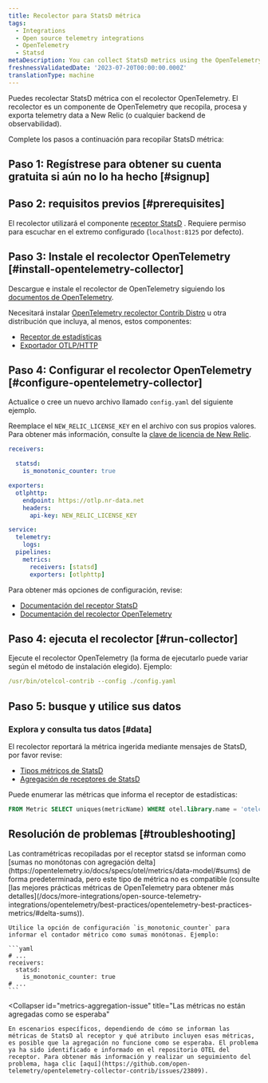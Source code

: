```yaml
---
title: Recolector para StatsD métrica
tags:
  - Integrations
  - Open source telemetry integrations
  - OpenTelemetry
  - Statsd
metaDescription: You can collect StatsD metrics using the OpenTelemetry collector.
freshnessValidatedDate: '2023-07-20T00:00:00.000Z'
translationType: machine
---
```


Puedes recolectar StatsD métrica con el recolector OpenTelemetry. El recolector es un componente de OpenTelemetry que recopila, procesa y exporta telemetry data a New Relic (o cualquier backend de observabilidad).

Complete los pasos a continuación para recopilar StatsD métrica:

## Paso 1: Regístrese para obtener su cuenta gratuita si aún no lo ha hecho [#signup]

<InlineSignup/>

## Paso 2: requisitos previos [#prerequisites]

El recolector utilizará el componente [receptor StatsD](https://github.com/open-telemetry/opentelemetry-collector-contrib/tree/main/receiver/statsdreceiver) . Requiere permiso para escuchar en el extremo configurado (`localhost:8125` por defecto).

## Paso 3: Instale el recolector OpenTelemetry [#install-opentelemetry-collector]

Descargue e instale el recolector de OpenTelemetry siguiendo los [documentos de OpenTelemetry](https://opentelemetry.io/docs/collector/getting-started/).

Necesitará instalar [OpenTelemetry recolector Contrib Distro](https://github.com/open-telemetry/opentelemetry-collector-releases/tree/main/distributions/otelcol-contrib) u otra distribución que incluya, al menos, estos componentes:

* [Receptor de estadísticas](https://github.com/open-telemetry/opentelemetry-collector-contrib/tree/main/receiver/statsdreceiver)
* [Exportador OTLP/HTTP](https://github.com/open-telemetry/opentelemetry-collector/tree/main/exporter/otlphttpexporter)

## Paso 4: Configurar el recolector OpenTelemetry [#configure-opentelemetry-collector]

Actualice o cree un nuevo archivo llamado `config.yaml` del siguiente ejemplo.

Reemplace el `NEW_RELIC_LICENSE_KEY` en el archivo con sus propios valores. Para obtener más información, consulte la [clave de licencia de New Relic](/docs/apis/intro-apis/new-relic-api-keys/#license-key).

```yaml
receivers:

  statsd:
    is_monotonic_counter: true

exporters:
  otlphttp:
    endpoint: https://otlp.nr-data.net
    headers:
      api-key: NEW_RELIC_LICENSE_KEY

service:
  telemetry:
    logs:
  pipelines:
    metrics:
      receivers: [statsd]
      exporters: [otlphttp]
```

Para obtener más opciones de configuración, revise:

* [Documentación del receptor StatsD](https://github.com/open-telemetry/opentelemetry-collector-contrib/tree/main/receiver/statsdreceiver#configuration)
* [Documentación del recolector OpenTelemetry](https://opentelemetry.io/docs/collector/configuration/)

## Paso 4: ejecuta el recolector [#run-collector]

Ejecute el recolector OpenTelemetry (la forma de ejecutarlo puede variar según el método de instalación elegido). Ejemplo:

```yaml
/usr/bin/otelcol-contrib --config ./config.yaml
```

## Paso 5: busque y utilice sus datos

### Explora y consulta tus datos [#data]

El recolector reportará la métrica ingerida mediante mensajes de StatsD, por favor revise:

* [Tipos métricos de StatsD](https://github.com/statsd/statsd/blob/master/docs/metric_types.md)
* [Agregación de receptores de StatsD](https://github.com/open-telemetry/opentelemetry-collector-contrib/tree/main/receiver/statsdreceiver#aggregation)

Puede enumerar las métricas que informa el receptor de estadísticas:

```sql
FROM Metric SELECT uniques(metricName) WHERE otel.library.name = 'otelcol/statsdreceiver' LIMIT MAX
```

## Resolución de problemas [#troubleshooting]

<CollapserGroup>
  <Collapser
    id="counters-not-reported"
    title="No se reportan contadores métricos"
  >
    Las contramétricas recopiladas por el receptor statsd se informan como [sumas no monótonas con agregación delta](https://opentelemetry.io/docs/specs/otel/metrics/data-model/#sums) de forma predeterminada, pero este tipo de métrica no es compatible (consulte [las mejores prácticas métricas de OpenTelemetry para obtener más detalles](/docs/more-integrations/open-source-telemetry-integrations/opentelemetry/best-practices/opentelemetry-best-practices-metrics/#delta-sums)).

    Utilice la opción de configuración `is_monotonic_counter` para informar el contador métrico como sumas monótonas. Ejemplo:

    ```yaml
    # ...
    receivers:
      statsd:
        is_monotonic_counter: true
    # ...
    ```
  </Collapser>

  <Collapser
    id="metrics-aggregation-issue"
    title="Las métricas no están agregadas como se esperaba"
  >
    En escenarios específicos, dependiendo de cómo se informan las métricas de StatsD al receptor y qué atributo incluyen esas métricas, es posible que la agregación no funcione como se esperaba. El problema ya ha sido identificado e informado en el repositorio OTEL del receptor. Para obtener más información y realizar un seguimiento del problema, haga clic [aquí](https://github.com/open-telemetry/opentelemetry-collector-contrib/issues/23809).
  </Collapser>
</CollapserGroup>